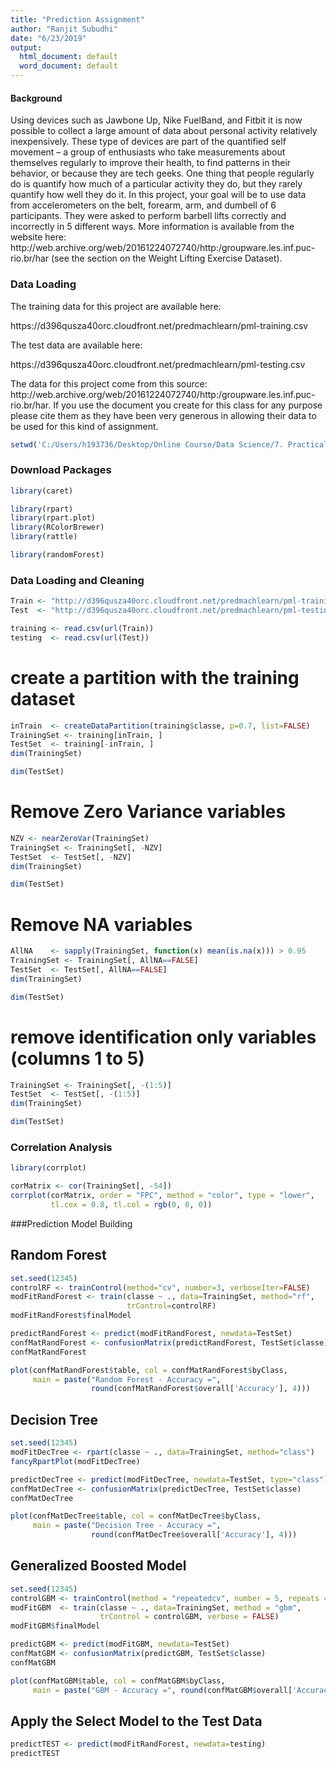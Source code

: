 ---
title: "Prediction Assignment"
author: "Ranjit Subudhi"
date: "6/23/2019"
output:
  html_document: default
  word_document: default
---
#### Background
Using devices such as Jawbone Up, Nike FuelBand, and Fitbit it is now possible to collect a large amount of data about personal activity relatively inexpensively. These type of devices are part of the quantified self movement – a group of enthusiasts who take measurements about themselves regularly to improve their health, to find patterns in their behavior, or because they are tech geeks. One thing that people regularly do is quantify how much of a particular activity they do, but they rarely quantify how well they do it. In this project, your goal will be to use data from accelerometers on the belt, forearm, arm, and dumbell of 6 participants. They were asked to perform barbell lifts correctly and incorrectly in 5 different ways. More information is available from the website here: http://web.archive.org/web/20161224072740/http:/groupware.les.inf.puc-rio.br/har (see the section on the Weight Lifting Exercise Dataset).

### Data Loading

The training data for this project are available here:

https://d396qusza40orc.cloudfront.net/predmachlearn/pml-training.csv

The test data are available here:

https://d396qusza40orc.cloudfront.net/predmachlearn/pml-testing.csv

The data for this project come from this source: http://web.archive.org/web/20161224072740/http:/groupware.les.inf.puc-rio.br/har. If you use the document you create for this class for any purpose please cite them as they have been very generous in allowing their data to be used for this kind of assignment.

```{r}
setwd('C:/Users/h193736/Desktop/Online Course/Data Science/7. Practical Machine Learning/Week 4')
```
### Download Packages

```{r}
library(caret)
```  

```{r}
library(rpart)
library(rpart.plot)
library(RColorBrewer)
library(rattle)
```  

```{r}
library(randomForest)
```
### Data Loading and Cleaning
```{r}
Train <- "http://d396qusza40orc.cloudfront.net/predmachlearn/pml-training.csv"
Test  <- "http://d396qusza40orc.cloudfront.net/predmachlearn/pml-testing.csv"
```  

```{r}
training <- read.csv(url(Train))
testing  <- read.csv(url(Test))

```  
# create a partition with the training dataset 

```{r}
inTrain  <- createDataPartition(training$classe, p=0.7, list=FALSE)
TrainingSet <- training[inTrain, ]
TestSet  <- training[-inTrain, ]
dim(TrainingSet)
```  
```{r}
dim(TestSet)
```  
# Remove Zero Variance variables 

```{r}
NZV <- nearZeroVar(TrainingSet)
TrainingSet <- TrainingSet[, -NZV]
TestSet  <- TestSet[, -NZV]
dim(TrainingSet)
```
```{r}
dim(TestSet)
``` 

# Remove NA variables 

```{r}
AllNA    <- sapply(TrainingSet, function(x) mean(is.na(x))) > 0.95
TrainingSet <- TrainingSet[, AllNA==FALSE]
TestSet  <- TestSet[, AllNA==FALSE]
dim(TrainingSet)
``` 

```{r}
dim(TestSet)
``` 

# remove identification only variables (columns 1 to 5)

```{r}
TrainingSet <- TrainingSet[, -(1:5)]
TestSet  <- TestSet[, -(1:5)]
dim(TrainingSet)
```

```{r}
dim(TestSet)
``` 

### Correlation Analysis

```{r}
library(corrplot)
```

```{r}
corMatrix <- cor(TrainingSet[, -54])
corrplot(corMatrix, order = "FPC", method = "color", type = "lower", 
         tl.cex = 0.8, tl.col = rgb(0, 0, 0))
```

###Prediction Model Building

## Random Forest

```{r}
set.seed(12345)
controlRF <- trainControl(method="cv", number=3, verboseIter=FALSE)
modFitRandForest <- train(classe ~ ., data=TrainingSet, method="rf",
                          trControl=controlRF)
modFitRandForest$finalModel
```


```{r}
predictRandForest <- predict(modFitRandForest, newdata=TestSet)
confMatRandForest <- confusionMatrix(predictRandForest, TestSet$classe)
confMatRandForest
```

```{r}
plot(confMatRandForest$table, col = confMatRandForest$byClass, 
     main = paste("Random Forest - Accuracy =",
                  round(confMatRandForest$overall['Accuracy'], 4)))
```

## Decision Tree

```{r}
set.seed(12345)
modFitDecTree <- rpart(classe ~ ., data=TrainingSet, method="class")
fancyRpartPlot(modFitDecTree)
```
```{r}
predictDecTree <- predict(modFitDecTree, newdata=TestSet, type="class")
confMatDecTree <- confusionMatrix(predictDecTree, TestSet$classe)
confMatDecTree
```

```{r}
plot(confMatDecTree$table, col = confMatDecTree$byClass, 
     main = paste("Decision Tree - Accuracy =",
                  round(confMatDecTree$overall['Accuracy'], 4)))
```

## Generalized Boosted Model

```{r}
set.seed(12345)
controlGBM <- trainControl(method = "repeatedcv", number = 5, repeats = 1)
modFitGBM  <- train(classe ~ ., data=TrainingSet, method = "gbm",
                    trControl = controlGBM, verbose = FALSE)
modFitGBM$finalModel
```
```{r}
predictGBM <- predict(modFitGBM, newdata=TestSet)
confMatGBM <- confusionMatrix(predictGBM, TestSet$classe)
confMatGBM
```

```{r}
plot(confMatGBM$table, col = confMatGBM$byClass, 
     main = paste("GBM - Accuracy =", round(confMatGBM$overall['Accuracy'], 4)))
```


## Apply the Select Model to the Test Data
```{r}
predictTEST <- predict(modFitRandForest, newdata=testing)
predictTEST
```